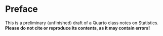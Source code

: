 # Preface {.unnumbered}

::: callout-important
This is a preliminary (unfinished) draft of a Quarto class notes on Statistics. **Please do not cite or reproduce its contents, as it may contain errors!**
:::
